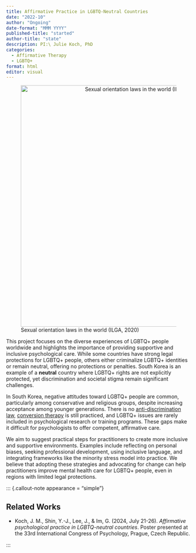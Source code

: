 ```yaml
---
title: Affirmative Practice in LGBTQ-Neutral Countries
date: "2022-10"
author: "Ongoing"
date-format: "MMM YYYY"
published-title: "started"
author-title: "state"
description: PI:\ Julie Koch, PhD
categories:
  - Affirmative Therapy
  - LGBTQ+
format: html
editor: visual
---
```


![Sexual orientation laws in the world (ILGA, 2020)](ilga_map.png){style="text-align: center" width="656" fig-align="center"} 

This project focuses on the diverse experiences of LGBTQ+ people worldwide and highlights the importance of providing supportive and inclusive psychological care. While some countries have strong legal protections for LGBTQ+ people, others either criminalize LGBTQ+ identities or remain neutral, offering no protections or penalties. South Korea is an example of a **neutral** country where LGBTQ+ rights are not explicitly protected, yet discrimination and societal stigma remain significant challenges.

In South Korea, negative attitudes toward LGBTQ+ people are common, particularly among conservative and religious groups, despite increasing acceptance among younger generations. There is no [anti-discrimination law](https://en.wikipedia.org/wiki/Anti-discrimination_law), [conversion therapy](https://glaad.org/reference/conversion-therapy/) is still practiced, and LGBTQ+ issues are rarely included in psychological research or training programs. These gaps make it difficult for psychologists to offer competent, affirmative care.

We aim to suggest practical steps for practitioners to create more inclusive and supportive environments. Examples include reflecting on personal biases, seeking professional development, using inclusive language, and integrating frameworks like the minority stress model into practice. We believe that adopting these strategies and advocating for change can help practitioners improve mental health care for LGBTQ+ people, even in regions with limited legal protections.

::: {.callout-note appearance = "simple"}

## Related Works

-   Koch, J. M., Shin, Y.-J., Lee, J., & Im, G. (2024, July 21-26). *Affirmative psychological practice in LGBTQ-neutral countries*. Poster presented at the 33rd International Congress of Psychology, Prague, Czech Republic.

:::
